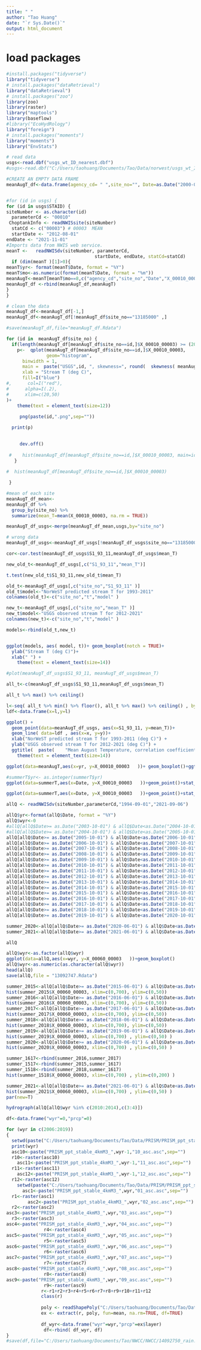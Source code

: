```yaml
---
title: " "
author: "Tao Huang"
date: "`r Sys.Date()`"
output: html_document
---
```


# load packages
```r
#install.packages("tidyverse")
library("tidyverse")
# install.packages("dataRetrieval")
library("dataRetrieval")
# install.packages("zoo") 
library(zoo)
library(raster)
library("maptools")
library(baseflow)
#library("EcoHydRology")
library("foreign")
# install.packages("moments") 
library("moments")
library("EnvStats")
```

```r
# read data
usgs<-read.dbf("usgs_wt_ID_nearest.dbf")
#usgs<-read.dbf("C:/Users/taohuang/Documents/Tao/Data/norwest/usgs_wt_ID_nearest.dbf")

#CREATE AN EMPTY DATA FRAME
meanAugT_df<-data.frame(agency_cd= " ",site_no="", Date=as.Date("2000-01-01",format="%Y-%m-%d"),X_00010_00003=0,    X_00010_00003_cd= "",yr="",mo=0 )


#for (id in usgs) {
for (id in usgs$STAID) {
siteNumber <- as.character(id) 
  parameterCd <- "00010"
 ChoptankInfo <- readNWISsite(siteNumber)
  statCd <- c("00003") # 00003	MEAN
  startDate <- "2012-08-01"
endDate <- "2021-11-01"
#Imports data from NWIS web service.
meanT <-   readNWISdv(siteNumber, parameterCd, 
                                 startDate, endDate, statCd=statCd)
  if (dim(meanT )[1]>0){
meanT$yr<- format(meanT$Date, format = "%Y") 
meanT$mo<-as.numeric(format(meanT$Date, format = "%m"))
meanAugT<-meanT[meanT$mo==8,c("agency_cd","site_no","Date","X_00010_00003","X_00010_00003_cd","yr","mo"  )]
meanAugT_df <-rbind(meanAugT_df,meanAugT)
}
}

# clean the data
meanAugT_df<-meanAugT_df[-1,]
meanAugT_df<-meanAugT_df[!meanAugT_df$site_no=="13185000" ,]

#save(meanAugT_df,file="meanAugT_df.Rdata")

```

```r
for (id in  meanAugT_df$site_no) {
  if(length(meanAugT_df[meanAugT_df$site_no==id,]$X_00010_00003) >= (2021-2012+1)*31*0.9 ){
    p<-  qplot(meanAugT_df[meanAugT_df$site_no==id,]$X_00010_00003,
               geom="histogram",
      binwidth = 1,  
      main =  paste("USGS",id, ", skewness=", round(  skewness( meanAugT_df[meanAugT_df$site_no==id,]$X_00010_00003) , digits = 2), ", Coefficient of Variation=",  round(  cv( meanAugT_df[meanAugT_df$site_no==id,]$X_00010_00003))  )       , 
      xlab = "Stream T (deg C)",  
      fill=I("blue")
#,      col=I("red"), 
#      alpha=I(.2),
#      xlim=c(20,50)
)+
    theme(text = element_text(size=12))
    
     png(paste(id,".png",sep=""))

  print(p)

   
     dev.off()
     
 #    hist(meanAugT_df[meanAugT_df$site_no==id,]$X_00010_00003, main=id,       xlab = "Stream T")
   }
   
#  hist(meanAugT_df[meanAugT_df$site_no==id,]$X_00010_00003)

 }

```


```r

#mean of each site
meanAugT_df_mean<-
meanAugT_df %>%
  group_by(site_no) %>%
  summarize(mean_T=mean(X_00010_00003, na.rm = TRUE))

meanAugT_df_usgs<-merge(meanAugT_df_mean,usgs,by="site_no")

```

```r
# wrong data
meanAugT_df_usgs<-meanAugT_df_usgs[!meanAugT_df_usgs$site_no=="13185000",] 

cor<-cor.test(meanAugT_df_usgs$S1_93_11,meanAugT_df_usgs$mean_T)

new_old_t<-meanAugT_df_usgs[,c("S1_93_11","mean_T")]

t.test(new_old_t$S1_93_11,new_old_t$mean_T)

old_t<-meanAugT_df_usgs[,c("site_no","S1_93_11" )]
old_t$model<-"NorWeST predicted stream T for 1993-2011"
colnames(old_t)<-c("site_no","t","model" )

new_t<-meanAugT_df_usgs[,c("site_no","mean_T" )]
new_t$model<-"USGS observed stream T for 2012-2021"
colnames(new_t)<-c("site_no","t","model" )

models<-rbind(old_t,new_t)


ggplot(models, aes( model, t))+ geom_boxplot(notch = TRUE)+ 
  ylab("Stream T (deg C)")+
  xlab(" ") +
    theme(text = element_text(size=14))

#plot(meanAugT_df_usgs$S1_93_11, meanAugT_df_usgs$mean_T)

all_t<-c(meanAugT_df_usgs$S1_93_11,meanAugT_df_usgs$mean_T)

all_t %>% max() %>% ceiling()

l<-seq( all_t %>% min() %>% floor(), all_t %>% max() %>% ceiling() , by = 1)
ldf<-data.frame(x=l,y=l)

ggplot() +
  geom_point(data=meanAugT_df_usgs, aes(x=S1_93_11, y=mean_T))+
  geom_line( data=ldf , aes(x=x, y=y))+
  xlab("NorWeST predicted stream T for 1993-2011 (deg C)") + 
  ylab("USGS observed stream T for 2012-2021 (deg C)") +
  ggtitle(  paste(    "Mean August Temperature, correlation coefficient=", round( cor$estimate , digits = 2)   ))+
    theme(text = element_text(size=14))

```




```r
ggplot(data=meanAugT,aes(x=yr, y=X_00010_00003   ))+ geom_boxplot()+ggtitle(" ") + ylab("Stream temperature (degrees Celsius)") + xlab("Year")

#summerT$yr<- as.integer(summerT$yr) 
ggplot(data=summerT,aes(x=Date, y=X_00010_00003   ))+geom_point()+stat_smooth()+ggtitle(ChoptankInfo$station_nm)+ ylab("Stream temperature (degrees Celsius)") + xlab("Year")

ggplot(data=summerT,aes(x=Date, y=X_00010_00003   ))+geom_point()+stat_smooth()+ggtitle(ChoptankInfo$station_nm)+ ylab("Stream temperature (degrees Celsius)") + xlab("Year")+geom_hline(yintercept = (66-32)*5/9, colour = "red")
```





```r
allQ <- readNWISdv(siteNumber,parameterCd,"1994-09-01","2021-09-06")

allQ$yr<-format(allQ$Date, format = "%Y")
allQ$wyr<-0
#allQ[allQ$Date>= as.Date("2003-10-01") & allQ$Date<as.Date("2004-10-01"),]$wyr<-2004
#allQ[allQ$Date>= as.Date("2004-10-01") & allQ$Date<as.Date("2005-10-01"),]$wyr<-2005
allQ[allQ$Date>= as.Date("2005-10-01") & allQ$Date<as.Date("2006-10-01"),]$wyr<-2006
allQ[allQ$Date>= as.Date("2006-10-01") & allQ$Date<as.Date("2007-10-01"),]$wyr<-2007
allQ[allQ$Date>= as.Date("2007-10-01") & allQ$Date<as.Date("2008-10-01"),]$wyr<-2008
allQ[allQ$Date>= as.Date("2008-10-01") & allQ$Date<as.Date("2009-10-01"),]$wyr<-2009
allQ[allQ$Date>= as.Date("2009-10-01") & allQ$Date<as.Date("2010-10-01"),]$wyr<-2010
allQ[allQ$Date>= as.Date("2010-10-01") & allQ$Date<as.Date("2011-10-01"),]$wyr<-2011
allQ[allQ$Date>= as.Date("2011-10-01") & allQ$Date<as.Date("2012-10-01"),]$wyr<-2012
allQ[allQ$Date>= as.Date("2012-10-01") & allQ$Date<as.Date("2013-10-01"),]$wyr<-2013
allQ[allQ$Date>= as.Date("2013-10-01") & allQ$Date<as.Date("2014-10-01"),]$wyr<-2014
allQ[allQ$Date>= as.Date("2014-10-01") & allQ$Date<as.Date("2015-10-01"),]$wyr<-2015
allQ[allQ$Date>= as.Date("2015-10-01") & allQ$Date<as.Date("2016-10-01"),]$wyr<-2016
allQ[allQ$Date>= as.Date("2016-10-01") & allQ$Date<as.Date("2017-10-01"),]$wyr<-2017
allQ[allQ$Date>= as.Date("2017-10-01") & allQ$Date<as.Date("2018-10-01"),]$wyr<-2018
allQ[allQ$Date>= as.Date("2018-10-01") & allQ$Date<as.Date("2019-10-01"),]$wyr<-2019
allQ[allQ$Date>= as.Date("2019-10-01") & allQ$Date<as.Date("2020-10-01"),]$wyr<-2020

summer_2020<-allQ[allQ$Date>= as.Date("2020-06-01") & allQ$Date<as.Date("2020-08-31"),]
summer_2021<-allQ[allQ$Date>= as.Date("2021-06-01") & allQ$Date<as.Date("2021-08-31"),]

allQ

allQ$wyr<-as.factor(allQ$wyr)
ggplot(data=allQ,aes(x=wyr, y=X_00060_00003   ))+geom_boxplot()
allQ$wyr<-as.numeric(as.character(allQ$wyr))
head(allQ)
save(allQ,file = "13092747.Rdata")

```

```r
summer_2015<-allQ[allQ$Date>= as.Date("2015-06-01") & allQ$Date<as.Date("2015-08-31"),]
hist(summer_2015$X_00060_00003, xlim=c(0,700), ylim=c(0,50))
summer_2016<-allQ[allQ$Date>= as.Date("2016-06-01") & allQ$Date<as.Date("2016-08-31"),]
hist(summer_2016$X_00060_00003, xlim=c(0,700), ylim=c(0,50))
summer_2017<-allQ[allQ$Date>= as.Date("2017-06-01") & allQ$Date<as.Date("2017-08-31"),]
hist(summer_2017$X_00060_00003, xlim=c(0,700), ylim=c(0,50))
summer_2018<-allQ[allQ$Date>= as.Date("2018-06-01") & allQ$Date<as.Date("2018-08-31"),]
hist(summer_2018$X_00060_00003, xlim=c(0,700), ylim=c(0,50))
summer_2019<-allQ[allQ$Date>= as.Date("2019-06-01") & allQ$Date<as.Date("2019-08-31"),]
hist(summer_2019$X_00060_00003, xlim=c(0,700) , ylim=c(0,50) )
summer_2020<-allQ[allQ$Date>= as.Date("2020-06-01") & allQ$Date<as.Date("2020-08-31"),]
hist(summer_2020$X_00060_00003, xlim=c(0,700) , ylim=c(0,50) )

summer_1617<-rbind(summer_2016,summer_2017)
summer_1517<-rbind(summer_2015,summer_1617)
summer_1518<-rbind(summer_2018,summer_1617)
hist(summer_1518$X_00060_00003, xlim=c(0,700) , ylim=c(0,200) )

summer_2021<-allQ[allQ$Date>= as.Date("2021-06-01") & allQ$Date<as.Date("2021-08-31"),]
hist(summer_2021$X_00060_00003, xlim=c(0,700) , ylim=c(0,50) )
par(new=T)


```


<!-- ```{r} -->
<!-- load("14092750.Rdata") -->
<!-- ``` -->

```r
hydrograph(allQ[allQ$wyr %in% c(2010:2014),c(3:4)])
```




<!-- ```{r} -->


<!-- hist(c[c$wy=="2015",]$PRCP,breaks = c(0,5,10,15,25,30) ) -->
<!-- hist(c[c$wy=="2016",]$PRCP ) -->
<!-- hist(c[c$wy=="2017",]$PRCP ) -->
<!-- hist(c[c$wy=="2018",]$PRCP ,breaks = c(0,5,10,15,25,30)) -->
<!-- hist(c[c$wy=="2019",]$PRCP ) -->

<!-- plot(c[c$wy=="2015",]$DATE,c[c$wy=="2015",]$PRCP ) -->
<!-- plot(c[c$wy=="2016",]$DATE,c[c$wy=="2016",]$PRCP) -->
<!-- plot(c[c$wy=="2018",]$DATE,c[c$wy=="2018",]$PRCP) -->
<!-- plot(c[c$wy=="2019",]$DATE,c[c$wy=="2019",]$PRCP) -->

<!-- hist(allQ[allQ$wyr=="2015" ,]$X_00060_00003,breaks = c(0,5000,10000,15000,25000,30000)) -->
<!-- hist(allQ[allQ$wyr=="2016" ,]$X_00060_00003) -->
<!-- hist(allQ[allQ$wyr=="2017" ,]$X_00060_00003) -->
<!-- hist(allQ[allQ$wyr=="2018" ,]$X_00060_00003,breaks = c(0,5000,10000,15000,25000,30000)) -->
<!-- ``` -->


<!-- ```{r} -->

<!-- meanQ<-aggregate(allQ$X_00060_00003 ,list(allQ$wyr ),mean) #cubic feet per second (Mean) -->



<!-- colnames(meanQ)<-c("wyr","Q") -->

<!-- rq<- merge(meanQ,mean_rain,by.x="wyr",by.y="wyr") -->
<!-- rq$rp<-rq$Q *(0.3048)^3*86400* 365/ (271 *1.609*1.609*10^6)/ (rq$mean_rain*12*10/1000)  -->
<!-- # ft^3/s*s/d*d/(mi^2* m/mi *m/mi) -->
<!-- rq -->




<!-- ``` -->


<!-- ```{r} -->
<!-- for (m in c(8:9)) { -->
<!--  print(paste("asc",m,"<-paste(",sep="")) -->
<!--   print(paste("PRISM_ppt_stable_4kmM3_,wyr,0",m,"_asc.asc",",sep=",sep="")) -->

<!--    print(paste("r",m,sep="")) -->

<!-- } -->
<!-- ``` -->



```r
df<-data.frame("wyr"=0,"prcp"=0)

for (wyr in c(2006:2019))
{
  setwd(paste("C:/Users/taohuang/Documents/Tao/Data/PRISM/PRISM_ppt_stable_4kmM3_",wyr-1,"_all_asc",sep=""))
  print(wyr)
  asc10<-paste("PRISM_ppt_stable_4kmM3_",wyr-1,"10_asc.asc",sep="")
  r10<-raster(asc10)
    asc11<-paste("PRISM_ppt_stable_4kmM3_",wyr-1,"11_asc.asc",sep="")
  r11<-raster(asc11)
    asc12<-paste("PRISM_ppt_stable_4kmM3_",wyr-1,"12_asc.asc",sep="")
  r12<-raster(asc12)
    setwd(paste("C:/Users/taohuang/Documents/Tao/Data/PRISM/PRISM_ppt_stable_4kmM3_",wyr,"_all_asc",sep=""))
      asc1<-paste("PRISM_ppt_stable_4kmM3_",wyr,"01_asc.asc",sep="")
  r1<-raster(asc1)
        asc2<-paste("PRISM_ppt_stable_4kmM3_",wyr,"02_asc.asc",sep="")
  r2<-raster(asc2)
asc3<-paste("PRISM_ppt_stable_4kmM3_",wyr,"03_asc.asc",sep="")
  r3<-raster(asc3)
asc4<-paste("PRISM_ppt_stable_4kmM3_",wyr,"04_asc.asc",sep="")
              r4<-raster(asc4)
asc5<-paste("PRISM_ppt_stable_4kmM3_",wyr,"05_asc.asc",sep="")
              r5<-raster(asc5)
asc6<-paste("PRISM_ppt_stable_4kmM3_",wyr,"06_asc.asc",sep="")
              r6<-raster(asc6)
asc7<-paste("PRISM_ppt_stable_4kmM3_",wyr,"07_asc.asc",sep="")
              r7<-raster(asc7)
asc8<-paste("PRISM_ppt_stable_4kmM3_",wyr,"08_asc.asc",sep="")
              r8<-raster(asc8)
asc9<-paste("PRISM_ppt_stable_4kmM3_",wyr,"09_asc.asc",sep="")
              r9<-raster(asc9)
             r<-r1+r2+r3+r4+r5+r6+r7+r8+r9+r10+r11+r12 
             class(r)
             
             poly <- readShapePoly("C:/Users/taohuang/Documents/Tao/Data/14400000/layers/globalwatershed.shp")
             ex <- extract(r, poly, fun=mean, na.rm=TRUE, df=TRUE)
             
             df_wyr<-data.frame("wyr"=wyr,"prcp"=ex$layer)
              df<-rbind( df_wyr, df)
}
#save(df,file="C:/Users/taohuang/Documents/Tao/NWCC/NWCC/14092750_rain.Rdata")

```

